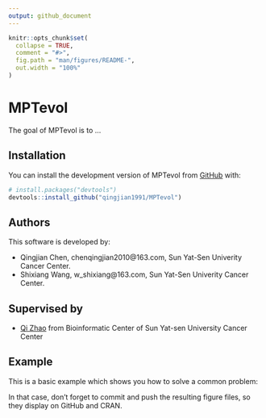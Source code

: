 ```yaml
---
output: github_document
---
```


<!-- README.md is generated from README.Rmd. Please edit that file -->

```r
knitr::opts_chunk$set(
  collapse = TRUE,
  comment = "#>",
  fig.path = "man/figures/README-",
  out.width = "100%"
)
```

# MPTevol

<!-- badges: start -->
<!-- badges: end -->

The goal of MPTevol is to ...

## Installation

You can install the development version of MPTevol from [GitHub](https://github.com/) with:

``` r
# install.packages("devtools")
devtools::install_github("qingjian1991/MPTevol")
```

## Authors

This software is developed by:

* Qingjian Chen, chenqingjian2010@163.com, Sun Yat-Sen Univerity Cancer Center.
* Shixiang Wang, w_shixiang@163.com, Sun Yat-Sen Univerity Cancer Center.

## Supervised by 

* [Qi Zhao](zhaoqi@sysucc.org.cn) from Bioinformatic Center of Sun Yat-sen University Cancer Center 


## Example

This is a basic example which shows you how to solve a common problem:


In that case, don't forget to commit and push the resulting figure files, so they display on GitHub and CRAN.
